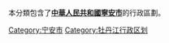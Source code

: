 本分類包含了'''[[中華人民共和國|中華人民共和國]][[寧安市|寧安市]]'''的行政區劃。

[[Category:宁安市|Category:宁安市]]
[[Category:牡丹江行政区划|Category:牡丹江行政区划]]